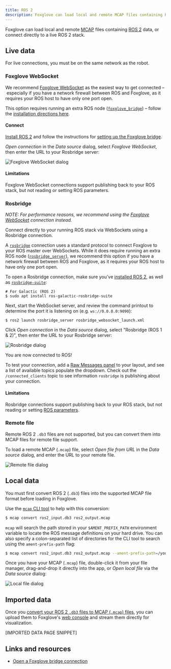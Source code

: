 ```yaml
---
title: ROS 2
description: Foxglove can load local and remote MCAP files containing ROS 2 data, or connect directly to a live ROS 2 stack.
---
```



Foxglove can load local and remote [MCAP](https://mcap.dev) files containing [ROS 2](/blog/installing-ros2-humble-on-ubuntu) data, or connect directly to a live ROS 2 stack.

## Live data

For live connections, you must be on the same network as the robot.

### Foxglove WebSocket

We recommend [Foxglove WebSocket](#foxglove-websocket) as the easiest way to get connected – especially if you have a network firewall between ROS and Foxglove, as it requires your ROS host to have only one port open.

This option requires running an extra ROS node ([`foxglove_bridge`](https://index.ros.org/p/foxglove_bridge/)) – follow the [installation directions here](/docs/connecting-to-data/foxglove-bridge).

#### Connect

[Install ROS 2](/tutorials/installing-ros2-on-ubuntu) and follow the instructions for [setting up the Foxglove bridge](/docs/studio/connection/using-foxglove-bridge).

_Open connection_ in the _Data source_ dialog, select _Foxglove WebSocket_, then enter the URL to your Rosbridge server:

![Foxglove WebSocket dialog](/img/docs/connecting-to-data/foxglove-websocket.png)

<FoxgloveWebSocketResetDirections />

#### Limitations

Foxglove WebSocket connections support publishing back to your ROS stack, but not reading or setting ROS parameters.

### Rosbridge

_NOTE: For performance reasons, we recommend using the [Foxglove WebSocket](#foxglove-websocket) connection instead._

Connect directly to your running ROS stack via WebSockets using a Rosbridge connection.

A [`rosbridge`](https://wiki.ros.org/rosbridge_suite) connection uses a standard protocol to connect Foxglove to your ROS master over WebSockets. While it does require running an extra ROS node ([`rosbridge_server`](https://wiki.ros.org/rosbridge_server)), we recommend this option if you have a network firewall between ROS and Foxglove, as it requires your ROS host to have only one port open.

To open a Rosbridge connection, make sure you’ve [installed ROS 2](/tutorials/installing-ros2-on-ubuntu), as well as [`rosbridge-suite`](https://github.com/RobotWebTools/rosbridge_suite):

```shell
# For Galactic (ROS 2)
$ sudo apt install ros-galactic-rosbridge-suite
```

Next, start the WebSocket server, and review the command printout to determine the port it is listening on (e.g. `ws://0.0.0.0:9090`):

```shell
$ ros2 launch rosbridge_server rosbridge_websocket_launch.xml
```

Click _Open connection_ in the _Data source_ dialog, select "Rosbridge (ROS 1 & 2)", then enter the URL to your Rosbridge server:

![Rosbridge dialog](/img/docs/connecting-to-data/rosbridge.png)

You are now connected to ROS!

To test your connection, add a [Raw Messages panel](/docs/studio/panels/raw-messages) to your layout, and see a list of available topics populate the dropdown. Check out the `/connected_clients` topic to see information `rosbridge` is publishing about your connection.

#### Limitations

Rosbridge connections support publishing back to your ROS stack, but not reading or setting [ROS parameters](https://github.com/foxglove/studio/issues/1662).

### Remote file

Remote ROS 2 `.db3` files are not supported, but you can convert them into MCAP files for remote file support.

To load a remote MCAP (`.mcap`) file, select _Open file from URL_ in the _Data source_ dialog, and enter the URL to your remote file.

![Remote file dialog](/img/docs/connecting-to-data/remote-file.png)

<CorsDirections />

## Local data

You must first convert ROS 2 (`.db3`) files into the supported MCAP file format before loading in Foxglove.

Use the [`mcap` CLI tool](https://github.com/foxglove/mcap/tree/main/go/cli/mcap) to help with this conversion:

```bash
$ mcap convert ros2_input.db3 ros2_output.mcap
```

`mcap` will search the path stored in your `$AMENT_PREFIX_PATH` environment variable to locate the ROS message definitions on your hard drive. You can also specify a colon-separated list of directories for the CLI tool to search using the `ament-prefix-path` flag:

```bash
$ mcap convert ros2_input.db3 ros2_output.mcap --ament-prefix-path=/your/first/directory;/your/second/directory
```

Once you have your MCAP (`.mcap`) file, double-click it from your file manager, drag-and-drop it directly into the app, or _Open local file_ via the _Data source_ dialog:

![Local file dialog](/img/docs/connecting-to-data/local-file.png)

## Imported data

Once you [convert your ROS 2 `.db3` files to MCAP (`.mcap`) files](/docs/studio/connection/ros2#files), you can upload them to Foxglove's [web console](https://console.foxglove.dev) and stream them directly for visualization.

[IMPORTED DATA PAGE SNIPPET]

## Links and resources

- [Open a Foxglove bridge connection](/blog/announcing-the-new-foxglove-bridge-for-live-ros-data)
